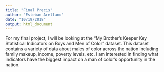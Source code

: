 ```yaml
---
title: "Final Precis"
author: "Esteban Arellano"
date: "10/19/2018"
output: html_document
---
```


For my final project, I will be looking at the "My Brother's Keeper Key Statistical Indicators on Boys and Men of Color" dataset. This dataset contains a variety of data about males of color across the nation including family makeup, income, poverty levels, etc. I am interested in finding what indicators have the biggest impact on a man of color's opportunity in the nation.

```r

```


